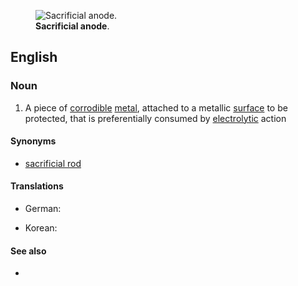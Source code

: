 [[Image:Sacrificial anode.jpg|thumb|'''Sacrificial anode'''.]]
==English==

===Noun===
{{en-noun|sg=[[sacrificial]] [[anode]]}}

# {{industry}} A piece of [[corrodible]] [[metal]], attached to a metallic [[surface]] to be protected, that is preferentially consumed by [[electrolytic]] action

====Synonyms====
*[[sacrificial rod]]

====Translations====
{{trans-top|piece of corrodible metal}}
*German: {{t-|de|Opferanode|f}}
{{trans-middle}}
*Korean: {{t-|ko|희생약극|tr=huisaeng yakgeuk|sc=Hang}}
{{trans-bottom}}

====See also====
*{{pedialite}}